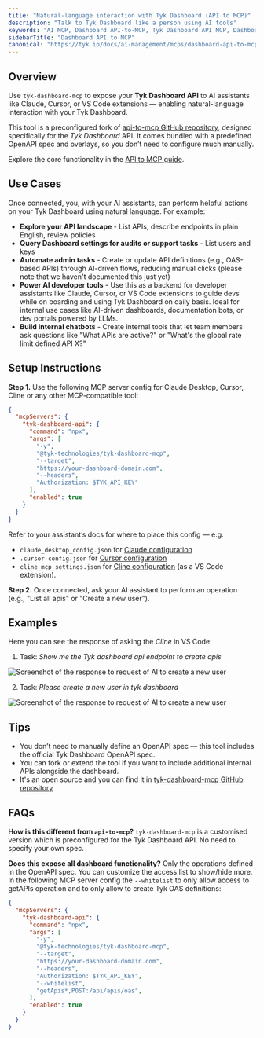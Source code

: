 ```yaml
---
title: "Natural-language interaction with Tyk Dashboard (API to MCP)"
description: "Talk to Tyk Dashboard like a person using AI tools"
keywords: "AI MCP, Dashboard API-to-MCP, Tyk Dashboard API MCP, Dashboard API, Talk to Tyk Dashboard, AI Management"
sidebarTitle: "Dashboard API to MCP"
canonical: "https://tyk.io/docs/ai-management/mcps/dashboard-api-to-mcp"
---
```


## Overview

Use `tyk-dashboard-mcp` to expose your **Tyk Dashboard API** to AI assistants like Claude, Cursor, or VS Code extensions — enabling natural-language interaction with your Tyk Dashboard.

This tool is a preconfigured fork of [api-to-mcp GitHub repository](https://github.com/TykTechnologies/api-to-mcp), designed specifically for the *Tyk Dashboard* API. It comes bundled with a predefined OpenAPI spec and overlays, so you don’t need to configure much manually.

Explore the core functionality in the [API to MCP guide](/5.8/ai-management/mcps/api-to-mcp).


## Use Cases

Once connected, you, with your AI assistants, can perform helpful actions on your Tyk Dashboard using natural language. For example:
- **Explore your API landscape** - List APIs, describe endpoints in plain English, review policies
- **Query Dashboard settings for audits or support tasks** - List users and keys
- **Automate admin tasks** - Create or update API definitions (e.g., OAS-based APIs) through AI-driven flows, reducing manual clicks (please note that we haven't documented this just yet)
- **Power AI developer tools** - Use this as a backend for developer assistants like Claude, Cursor, or VS Code extensions to guide devs while on boarding and using Tyk Dashboard on daily basis. Ideal for internal use cases like AI-driven dashboards, documentation bots, or dev portals powered by LLMs.
- **Build internal chatbots** - Create internal tools that let team members ask questions like "What APIs are active?" or "What's the global rate limit defined API X?"


## Setup Instructions

**Step 1.** Use the following MCP server config for Claude Desktop, Cursor, Cline or any other MCP-compatible tool:

```json
{
  "mcpServers": {
    "tyk-dashboard-api": {
      "command": "npx",
      "args": [
        "-y",
        "@tyk-technologies/tyk-dashboard-mcp",
        "--target",
        "https://your-dashboard-domain.com",
        "--headers",
        "Authorization: $TYK_API_KEY"
      ],
      "enabled": true
    }
  }
}
```

Refer to your assistant’s docs for where to place this config — e.g.
- `claude_desktop_config.json` for [Claude configuration](https://modelcontextprotocol.io/quickstart/user#2-add-the-filesystem-mcp-server)
- `.cursor-config.json` for [Cursor configuration](https://docs.cursor.com/context/model-context-protocol#configuring-mcp-servers)
- `cline_mcp_settings.json` for [Cline configuration](https://docs.roocode.com/features/mcp/using-mcp-in-roo#configuring-mcp-servers) (as a VS Code extension).

**Step 2.**
Once connected, ask your AI assistant to perform an operation (e.g., "List all apis" or "Create a new user").

## Examples

Here you can see the response of asking the *Cline* in VS Code:

1. Task: *Show me the Tyk dashboard api endpoint to create apis*

<img src="/img/ai-mcp/ask-dashboard-howto-create-apis-screenshot.png" alt="Screenshot of the response to request of AI to create a new user" />

<br />

2. Task: *Please create a new user in tyk dashboard*

<img src="/img/ai-mcp/ask-dashboard-to-create-user-screenshot.png" alt="Screenshot of the response to request of AI to create a new user" />

## Tips

- You don’t need to manually define an OpenAPI spec — this tool includes the official Tyk Dashboard OpenAPI spec.
- You can fork or extend the tool if you want to include additional internal APIs alongside the dashboard.
- It's an open source and you can find it in [tyk-dashboard-mcp GitHub repository](https://github.com/TykTechnologies/tyk-dashboard-mcp)

## FAQs

**How is this different from `api-to-mcp`?**
`tyk-dashboard-mcp` is a customised version which is preconfigured for the Tyk Dashboard API. No need to specify your own spec.

**Does this expose all dashboard functionality?**
Only the operations defined in the OpenAPI spec. You can customize the access list to show/hide more. In the following MCP server config the `--whitelist` to only allow access to getAPIs operation and to only allow to create Tyk OAS definitions:

```json
{
  "mcpServers": {
    "tyk-dashboard-api": {
      "command": "npx",
      "args": [
        "-y",
        "@tyk-technologies/tyk-dashboard-mcp",
        "--target",
        "https://your-dashboard-domain.com",
        "--headers",
        "Authorization: $TYK_API_KEY",
        "--whitelist",
        "getApis*,POST:/api/apis/oas",
      ],
      "enabled": true
    }
  }
}
```
